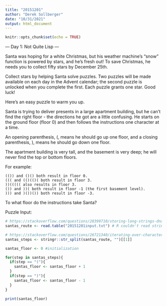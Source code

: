 ```yaml
---
title: "20151201"
author: "Derek Sollberger"
date: "10/31/2021"
output: html_document
---
```


```r
knitr::opts_chunk$set(echo = TRUE)
```

--- Day 1: Not Quite Lisp ---

Santa was hoping for a white Christmas, but his weather machine's "snow" function is powered by stars, and he's fresh out! To save Christmas, he needs you to collect fifty stars by December 25th.

Collect stars by helping Santa solve puzzles. Two puzzles will be made available on each day in the Advent calendar; the second puzzle is unlocked when you complete the first. Each puzzle grants one star. Good luck!

Here's an easy puzzle to warm you up.

Santa is trying to deliver presents in a large apartment building, but he can't find the right floor - the directions he got are a little confusing. He starts on the ground floor (floor 0) and then follows the instructions one character at a time.

An opening parenthesis, (, means he should go up one floor, and a closing parenthesis, ), means he should go down one floor.

The apartment building is very tall, and the basement is very deep; he will never find the top or bottom floors.

For example:

    (()) and ()() both result in floor 0.
    ((( and (()(()( both result in floor 3.
    ))((((( also results in floor 3.
    ()) and ))( both result in floor -1 (the first basement level).
    ))) and )())()) both result in floor -3.

To what floor do the instructions take Santa?

Puzzle Input:

```r
# https://stackoverflow.com/questions/28399710/storing-long-strings-dna-sequence-in-r
santas_route <- read.table("20151201input.txt") # R couldn't read string directly, so needed an auxillary file
```

```r
# https://stackoverflow.com/questions/26721340/iterating-over-characters-of-string-r
santas_steps <- stringr::str_split(santas_route, "")[[1]]
```

```r
santas_floor <- 0 #initialization

for(step in santas_steps){
  if(step == "("){
    santas_floor <- santas_floor + 1
  }
  if(step == ")"){
    santas_floor <- santas_floor - 1
  }
}
```

```r
print(santas_floor)
```

